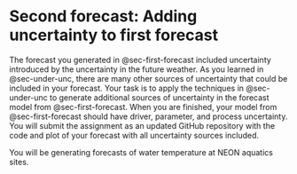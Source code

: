 # Second forecast: Adding uncertainty to first forecast {#sec-second-forecast}

The forecast you generated in @sec-first-forecast included uncertainty introduced by the uncertainty in the future weather.  As you learned in @sec-under-unc, there are many other sources of uncertainty that could be included in your forecast.  Your task is to apply the techniques in @sec-under-unc to generate additional sources of uncertainty in the forecast model from @sec-first-forecast.  When you are finished, your model from @sec-first-forecast should have driver, parameter, and process uncertainty. You will submit the assignment as an updated GitHub repository with the code and plot of your forecast with all uncertainty sources included.

You will be generating forecasts of water temperature at NEON aquatics sites.

